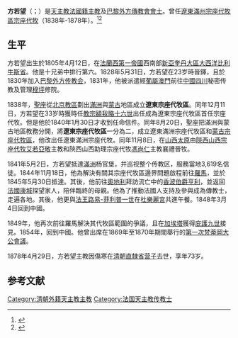 {{Infobox Christian leader
| type             = bishop
| honorific-suffix = [[巴黎外方傳教會|巴黎外方傳教會會士]]
| name             = 方若望<br />Emmanuel-Jean-François Verrolles
| title            = [[天主教奉天總教區|前遼東滿州宗座代牧區宗座代牧]]
| image            = Mgr Verrolles - gravure.png
| caption          = 
| image_size       = 
| province         = 
| diocese          = 領銜[[非洲|非洲]]{{link-it|哥倫比卡教區|Sede titolare di Columbica}}
| see              = 
| appointed        = 1838年12月11日
| term_start       = 
| term_end         = 1878年4月29日
| predecessor      = '''首任'''
| successor        = [[杜公斯|杜公斯]]
| other_post       = 領銜[[非洲|非洲]]{{link-it|哥倫比卡教區|Sede titolare di Columbica}}主教
| ordination       = 1828年5月31日
| ordained_by      = 
| consecration     = 1840年11月8日
| consecrated_by   = [[艾若亞敬|艾若亞敬]]
| cardinal         = 
| created_cardinal_by = 
| rank             = 
| birth_date       = 1805年4月12日
| birth_place      = [[法蘭西第一帝國|法蘭西第一帝國]][[新亞奎丹大區|新亞奎丹大區]][[大西洋比利牛斯省|大西洋比利牛斯省]]
| death_date       = {{death date and age|1878|4|29|1805|4|12}}
| death_place      = [[清朝|清朝]][[直隸省|直隸省]][[營子鄉|营子]]
| nationality      = [[法國人|法國籍]]
| residence        = 
| profession       =
| alma_mater       = 
| previous_post    = {{unbulleted list|遼東滿州宗座代牧區宗座代牧 (1838年-1840年)}}
| motto            = 
| signature        = 
| coat_of_arms     = 
}}
'''方若望'''（{{lang-fr|Emmanuel-Jean-François Verrolles}}；{{bd|1805年|4月12日|1878年|4月29日|atIdx=方若望}}）是[[天主教|天主教]][[法國人|法國籍]][[主教|主教]]及[[巴黎外方傳教會|巴黎外方傳教會會士]]。曾任[[天主教奉天總教區|遼東滿州宗座代牧區宗座代牧]]（1838年-1878年）。<ref>{{Cite web |url=http://www.gcatholic.org/dioceses/diocese/mukd0.htm |title=Metropolitan Archdiocese of Shenyang 瀋陽 |access-date=2022年1月28日 |archive-date=2014年2月4日 |archive-url=https://web.archive.org/web/20140204044840/http://www.gcatholic.org/dioceses/diocese/mukd0.htm |dead-url=no }}</ref><ref>{{Cite web |url=http://www.catholic-hierarchy.org/bishop/bverr.html |title=Bishop Emmanuel-Jean-François Verrolles, M.E.P. † |access-date=2020年1月25日 |archive-date=2022年3月12日 |archive-url=https://web.archive.org/web/20220312140716/http://www.catholic-hierarchy.org/bishop/bverr.html |dead-url=no }}</ref>

==生平==
方若望出生於1805年4月12日，在[[法蘭西第一帝國|法蘭西第一帝國]]西南部[[新亞奎丹大區|新亞奎丹大區]][[大西洋比利牛斯省|大西洋比利牛斯省]]。他是十兄弟中排行第六。1828年5月31日，方若望在23岁時晉鐸，且於1830年加入[[巴黎外方传教会|巴黎外方传教会]]，1831年，他被派遣經[[葡屬澳門|葡屬澳門]]前往[[中國|中國]][[四川省_(清)|四川]]秘密传教及管理[[穆坪|穆坪]]修院。

1838年，[[聖座|聖座]]從[[天主教北京總教區|北京教區]]劃出[[滿洲|滿洲]]與[[蒙古|蒙古]]地區成立'''遼東宗座代牧區'''。同年12月11日，方若望在33岁時獲時任[[教宗|教宗]][[額我略十六世|額我略十六世]]出任成為遼東宗座代牧區首任宗座代牧。但是他於1840年1月30日才收到任命信件。同年8月20日，聖座把滿洲與蒙古地區教務分開，將'''遼東宗座代牧區'''一分為二，成立遼東滿洲宗座代牧區和[[西灣子教區|蒙古宗座代牧區]]，他改出任遼東滿洲宗座代牧。同年11月8日，在[[山西|山西]][[太原|太原]]由[[天主教延安教區|陝西山西宗座代牧]][[艾若亞敬|艾若亞敬]]主教和陝西山西助理宗座代牧[[馮尚仁|馮尚仁]]主教襄禮晉牧。

1841年5月2日，方若望抵達[[滿洲|滿洲]]杨官堡，并巡视整个传教区，服務當地3,619名信徒。1844年11月18日，他為解決有關其宗座代牧區邊界問題啟程前往[[羅馬|羅馬]]，並於1845年5月30日抵達。其後，他前往[[奧地利|奧地利]]{{link-fr|弗羅斯多夫|Frohsdorf}}拜訪流亡中的[[亨利(香波伯爵)|香波伯爵亨利]]，並返回[[法國|法國]][[康城|康城]]探望家人，陪伴臨終的母親。他為了推動法國人支持及參與成為傳教士，走遍各地。其後，他更與[[法國君主列表|法王]][[路易-菲利普一世|路易-菲利普一世]]在[[杜樂麗宮|杜樂麗宮]]共進午餐。1848年3月4日回到中國。

1849年，他再次前往羅馬解決其代牧區範圍的爭議，且在[[加埃塔|加埃塔]]獲得[[庇護九世|庇護九世]]接見。1854年，回到中國。他曾出席在1869年至1870年期間舉行的[[第一次梵蒂岡大公會議|第一次梵蒂岡大公會議]]。

1878年4月29日，方若望主教因傷寒在[[清朝|清朝]][[直隸省|直隸省]][[營子鄉|营子]]去世，享年73岁。

==参考文献==
<div class="references-small">
<references />
</div>

{{赴華外國傳教士列表}}

[[Category:清朝外籍天主教主教|Category:清朝外籍天主教主教]]
[[Category:法国天主教传教士|Category:法国天主教传教士]]